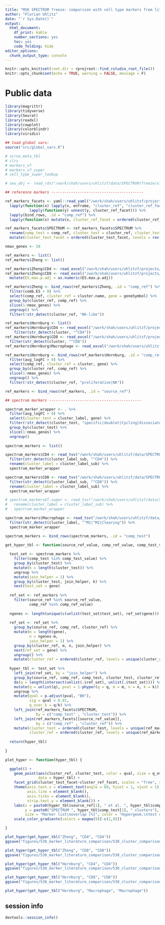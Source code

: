 ```yaml
---
title: "MSK SPECTRUM freeze: comparison with cell type markers from literature"
author: "Florian Uhlitz"
date: "`r Sys.Date()`"
output: 
  html_document: 
    df_print: kable
    number_sections: yes
    toc: yes
    code_folding: hide
editor_options: 
  chunk_output_type: console
---
```


```r

knitr::opts_knit$set(root.dir = rprojroot::find_rstudio_root_file())
knitr::opts_chunk$set(echo = TRUE, warning = FALSE, message = F)

```

# Public data

```r

library(magrittr)
library(tidyverse)
library(Seurat)
library(readxl)
library(cowplot)
library(colorblindr)
library(viridis)

```

```r

## load global vars: 
source("src/global_vars.R")

# scrna_meta_tbl
# clrs
# markers_v7
# markers_v7_super
# cell_type_super_lookup

# seu_obj <- read_rds("/work/shah/users/uhlitzf/data/SPECTRUM/freeze/v7/T.super_processed_filtered_annotated.rds")

```

```r

## reference markers ------------------------------------------

ref_markers_facets <- yaml::read_yaml("/work/shah/users/uhlitzf/projects/spectrum_cin_shared/resources/signatures/literature_super_clusters.yaml") %>% 
  lapply(function(x) lapply(x, enframe, "cluster_ref", "cluster_ref_facet") %>% 
           lapply(function(y) unnest(y, cluster_ref_facet))) %>% 
  lapply(bind_rows, .id = "comp_ref") %>% 
  lapply(function(x) mutate(x, cluster_ref_facet = ordered(cluster_ref_facet, levels = unique(cluster_ref_facet))))

ref_markers_facets$SPECTRUM <- ref_markers_facets$SPECTRUM %>% 
  rename(comp_test = comp_ref, cluster_test = cluster_ref, cluster_test_facet = cluster_ref_facet) %>% 
  mutate(cluster_test_facet = ordered(cluster_test_facet, levels = rev(levels(cluster_test_facet))))

nmax_genes <- 50

ref_markers <- list()
ref_markers$Zheng <- list()

ref_markers$Zheng$CD4 <- read_excel("/work/shah/users/uhlitzf/projects/spectrum_cin_shared/resources/signatures/science.abe6474_table_s3.xlsx", sheet = 3, skip = 1)
ref_markers$Zheng$CD8 <- read_excel("/work/shah/users/uhlitzf/projects/spectrum_cin_shared/resources/signatures/science.abe6474_table_s3.xlsx", sheet = 2, skip = 1) %>% 
  mutate(ES.max.p.adj = as.numeric(ES.max.p.adj))

ref_markers$Zheng <- bind_rows(ref_markers$Zheng, .id = "comp_ref") %>% 
  filter(comb.ES > 0) %>% 
  select(comp_ref, cluster_ref = cluster.name, gene = geneSymbol) %>% 
  group_by(cluster_ref, comp_ref) %>% 
  slice(1:nmax_genes) %>% 
  ungroup() %>% 
  filter(!str_detect(cluster_ref, "NK-like"))

ref_markers$Hornburg <- list()
ref_markers$Hornburg$CD4 <- read_excel("/work/shah/users/uhlitzf/projects/spectrum_cin_shared/resources/signatures/1-s2.0-S1535610821002129-mmc2.xlsx", skip = 2) %>% 
    filter(str_detect(cluster, "^CD4"))
ref_markers$Hornburg$CD8 <- read_excel("/work/shah/users/uhlitzf/projects/spectrum_cin_shared/resources/signatures/1-s2.0-S1535610821002129-mmc2.xlsx", skip = 2) %>% 
  filter(str_detect(cluster, "^CD8"))
ref_markers$Hornburg$Macrophage <- read_excel("/work/shah/users/uhlitzf/projects/spectrum_cin_shared/resources/signatures/1-s2.0-S1535610821002129-mmc4.xlsx", skip = 2)

ref_markers$Hornburg <- bind_rows(ref_markers$Hornburg, .id = "comp_ref") %>% 
  filter(avg_logFC > 0) %>% 
  select(comp_ref, cluster_ref = cluster, gene) %>% 
  group_by(cluster_ref, comp_ref) %>% 
  slice(1:nmax_genes) %>% 
  ungroup() %>% 
  filter(!str_detect(cluster_ref, "proliferative|NK"))

ref_markers <- bind_rows(ref_markers, .id = "source_ref")

```

```r

## spectrum markers ------------------------------------------

spectrum_marker_wrapper <- . %>% 
  filter(avg_logFC > 0) %>% 
  select(cluster_test = cluster_label, gene) %>% 
  filter(!str_detect(cluster_test, "specific|doublet|Cycling|dissociated")) %>% 
  group_by(cluster_test) %>% 
  slice(1:nmax_genes) %>% 
  ungroup()
  
spectrum_markers <- list()

spectrum_markers$CD4 <- read_tsv("/work/shah/users/uhlitzf/data/SPECTRUM/freeze/v7/supplementary_tables/T.super_marker_table_annotated_full.tsv") %>% 
  filter(str_detect(cluster_label_sub, "^CD4")) %>% 
  rename(cluster_label = cluster_label_sub) %>% 
  spectrum_marker_wrapper

spectrum_markers$CD8 <- read_tsv("/work/shah/users/uhlitzf/data/SPECTRUM/freeze/v7/supplementary_tables/T.super_marker_table_annotated_full.tsv") %>% 
  filter(str_detect(cluster_label_sub, "^CD8")) %>% 
  rename(cluster_label = cluster_label_sub) %>% 
  spectrum_marker_wrapper

# spectrum_markers$T.super <- read_tsv("/work/shah/users/uhlitzf/data/SPECTRUM/freeze/v7/supplementary_tables/T.super_marker_table_annotated_full.tsv") %>% 
#   rename(cluster_label = cluster_label_sub) %>% 
#   spectrum_marker_wrapper

spectrum_markers$Macrophage <- read_tsv("/work/shah/users/uhlitzf/data/SPECTRUM/freeze/v7/supplementary_tables/Myeloid.super_marker_table_annotated.tsv") %>% 
  filter(str_detect(cluster_label, "^M1|^M2|Clearing")) %>% 
  spectrum_marker_wrapper

spectrum_markers <- bind_rows(spectrum_markers, .id = "comp_test")

```

```r

get_hyper_tbl <- function(source_ref_value, comp_ref_value, comp_test_value) {
  
  test_set <- spectrum_markers %>% 
    filter(comp_test %in% comp_test_value) %>% 
    group_by(cluster_test) %>% 
    mutate(k = length(cluster_test)) %>% 
    ungroup %>%
    mutate(join_helper = 1) %>% 
    group_by(cluster_test, join_helper, k) %>%
    nest(test_set = gene)
  
  ref_set <- ref_markers %>% 
    filter(source_ref %in% source_ref_value,
           comp_ref %in% comp_ref_value)
  
  ngenes <- length(unique(c(unlist(test_set$test_set), ref_set$gene)))
  
  ref_set <- ref_set %>% 
    group_by(source_ref, comp_ref, cluster_ref) %>% 
    mutate(m = length(gene),
           n = ngenes-m,
           join_helper = 1) %>% 
    group_by(cluster_ref, m, n, join_helper) %>%
    nest(ref_set = gene) %>% 
    ungroup() %>% 
    mutate(cluster_ref = ordered(cluster_ref, levels = unique(cluster_ref)))
  
  hyper_tbl <- test_set %>% 
    left_join(ref_set, by = "join_helper") %>% 
    group_by(source_ref, comp_ref, comp_test, cluster_test, cluster_ref, m, n, k) %>%
    do(q = length(intersect(unlist(.$ref_set), unlist(.$test_set)))) %>%
    mutate(q = unlist(q), pval = 1-phyper(q = q, m = m, n = n, k = k)) %>%
    ungroup %>%
    mutate(qval = p.adjust(pval, "BH"),
           sig = qval < 0.01,
           q_over_k = q/k) %>% 
    left_join(ref_markers_facets$SPECTRUM, 
              by = c("comp_test" , "cluster_test")) %>% 
    left_join(ref_markers_facets[[source_ref_value]], 
              by = c("comp_ref" , "cluster_ref")) %>% 
    mutate(cluster_test = ordered(cluster_test, levels = unique(ref_markers_facets$SPECTRUM$cluster_test)),
           cluster_ref = ordered(cluster_ref, levels = unique(ref_markers_facets[[source_ref_value]]$cluster_ref)))
  
  return(hyper_tbl)
  
}

plot_hyper <- function(hyper_tbl) {

  ggplot() + 
    geom_point(aes(cluster_ref, cluster_test, color = qval, size = q_over_k), 
               data = hyper_tbl) +
    facet_grid(cluster_test_facet~cluster_ref_facet, scales = "free", space = "free") + 
    theme(axis.text.x = element_text(angle = 60, hjust = 1, vjust = 1),
          axis.line = element_blank(),
          axis.ticks = element_blank(),
          strip.text.y = element_blank()) +
    labs(x = paste0(hyper_tbl$source_ref[1], " et al. ", hyper_tbl$comp_ref[1], " clusters"), 
         y = paste0("SPECTRUM ", hyper_tbl$comp_test[1], " clusters"),
         size = "Marker list\noverlap [%]", color = "Hypergeom.\ntest q-val") +
    scale_color_gradientn(colors = magma(9)[-c(1,9)])

}

```

```r

plot_hyper(get_hyper_tbl("Zheng", "CD4", "CD4"))
ggsave("figures/530_marker_literature_comparison/530_cluster_comparison_Zheng_CD4.pdf", width = 10, height = 7)

```

```r

plot_hyper(get_hyper_tbl("Zheng", "CD8", "CD8"))
ggsave("figures/530_marker_literature_comparison/530_cluster_comparison_Zheng_CD8.pdf", width = 8, height = 6)

```

```r

plot_hyper(get_hyper_tbl("Hornburg", "CD4", "CD4"))
ggsave("figures/530_marker_literature_comparison/530_cluster_comparison_Hornburg_CD4.pdf", width = 5, height = 6)

```

```r

plot_hyper(get_hyper_tbl("Hornburg", "CD8", "CD8"))
ggsave("figures/530_marker_literature_comparison/530_cluster_comparison_Hornburg_CD8.pdf", width = 5, height = 4.5)

```

```r

plot_hyper(get_hyper_tbl("Hornburg", "Macrophage", "Macrophage"))

```


## session info

```r

devtools::session_info()

```


